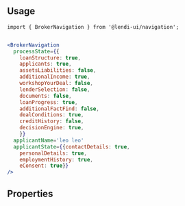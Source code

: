 
## Usage

```
import { BrokerNavigation } from '@lendi-ui/navigation';
```

```jsx

<BrokerNavigation
  processState={{
    loanStructure: true,
    applicants: true,
    assetsLiabilities: false,
    additionalIncome: true,
    workshopYourDeal: false,
    lenderSelection: false,
    documents: false,
    loanProgress: true,
    additionalFactFind: false,
    dealConditions: true,
    creditHistory: false,
    decisionEngine: true,
    }}
  applicantName='leo leo'
  applicantState={{contactDetails: true,
    personalDetails: true,
    employmentHistory: true,
    eConsent: true}}
/>
```

## Properties

<PropTable>
  <PropTable.Entry name="width" type="string" defaultValue="376px" description="The BrokerNavigation component width."/>
  <PropTable.Entry name="processState" required type="object" description="The header title of MenuItem component."/>
  <PropTable.Entry name="applicantName" required type="string" description="The current application name."/>
  <PropTable.Entry name="applicantState" required type='"contactdetails" | "personaldetails" | "employmentHistory" | "E-consent" | ""' defaultValue=""  description="The current propcess in applicant panel."/>
  <PropTable.Entry name="className" defaultValue=""type="string" defaultValue="" description="The custom style for BrokerNavigation component."/>
</PropTable>
